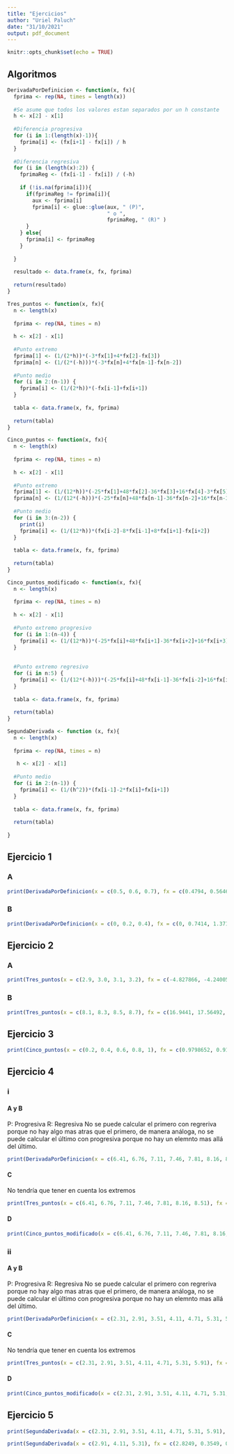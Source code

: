 ```yaml
---
title: "Ejercicios"
author: "Uriel Paluch"
date: "31/10/2021"
output: pdf_document
---
```


```r
knitr::opts_chunk$set(echo = TRUE)
```

## Algoritmos

```r
DerivadaPorDefinicion <- function(x, fx){
  fprima <- rep(NA, times = length(x))
  
  #Se asume que todos los valores estan separados por un h constante
  h <- x[2] - x[1]
  
  #Diferencia progresiva
  for (i in 1:(length(x)-1)){
    fprima[i] <- (fx[i+1] - fx[i]) / h
  }
  
  #Diferencia regresiva
  for (i in (length(x):2)) {
    fprimaReg <- (fx[i-1] - fx[i]) / (-h)
    
    if (!is.na(fprima[i])){
      if(fprimaReg != fprima[i]){
        aux <- fprima[i]
        fprima[i] <- glue::glue(aux, " (P)",
                                " o ",
                                fprimaReg, " (R)" )
      }  
    } else{
      fprima[i] <- fprimaReg
    }
    
  }
  
  resultado <- data.frame(x, fx, fprima)
  
  return(resultado)
}
```

```r
Tres_puntos <- function(x, fx){
  n <- length(x)
  
  fprima <- rep(NA, times = n)
  
  h <- x[2] - x[1]
  
  #Punto extremo
  fprima[1] <- (1/(2*h))*(-3*fx[1]+4*fx[2]-fx[3])
  fprima[n] <- (1/(2*(-h)))*(-3*fx[n]+4*fx[n-1]-fx[n-2])
  
  #Punto medio
  for (i in 2:(n-1)) {
    fprima[i] <- (1/(2*h))*(-fx[i-1]+fx[i+1])
  }
  
  tabla <- data.frame(x, fx, fprima)
  
  return(tabla)
}
```

```r
Cinco_puntos <- function(x, fx){
  n <- length(x)
  
  fprima <- rep(NA, times = n)
  
  h <- x[2] - x[1]
  
  #Punto extremo
  fprima[1] <- (1/(12*h))*(-25*fx[1]+48*fx[2]-36*fx[3]+16*fx[4]-3*fx[5])
  fprima[n] <- (1/(12*(-h)))*(-25*fx[n]+48*fx[n-1]-36*fx[n-2]+16*fx[n-3]-3*fx[n-4])
  
  #Punto medio
  for (i in 3:(n-2)) {
    print(i)
    fprima[i] <- (1/(12*h))*(fx[i-2]-8*fx[i-1]+8*fx[i+1]-fx[i+2])
  }
  
  tabla <- data.frame(x, fx, fprima)
  
  return(tabla)
}
```

```r
Cinco_puntos_modificado <- function(x, fx){
  n <- length(x)
  
  fprima <- rep(NA, times = n)
  
  h <- x[2] - x[1]
  
  #Punto extremo progresivo
  for (i in 1:(n-4)) {
    fprima[i] <- (1/(12*h))*(-25*fx[i]+48*fx[i+1]-36*fx[i+2]+16*fx[i+3]-3*fx[i+4])
  }
  
  
  #Punto extremo regresivo
  for (i in n:5) {
    fprima[i] <- (1/(12*(-h)))*(-25*fx[i]+48*fx[i-1]-36*fx[i-2]+16*fx[i-3]-3*fx[i-4])
  }
  
  tabla <- data.frame(x, fx, fprima)
  
  return(tabla)
}
```


```r
SegundaDerivada <- function (x, fx){
  n <- length(x)
  
  fprima <- rep(NA, times = n)
  
   h <- x[2] - x[1]
  
  #Punto medio
  for (i in 2:(n-1)) {
    fprima[i] <- (1/(h^2))*(fx[i-1]-2*fx[i]+fx[i+1])
  }
  
  tabla <- data.frame(x, fx, fprima)
  
  return(tabla)
  
}
```


## Ejercicio 1

### A
```r
print(DerivadaPorDefinicion(x = c(0.5, 0.6, 0.7), fx = c(0.4794, 0.5646, 0.6442)))
```

### B
```r
print(DerivadaPorDefinicion(x = c(0, 0.2, 0.4), fx = c(0, 0.7414, 1.3718)))
```

## Ejercicio 2

### A
```r
print(Tres_puntos(x = c(2.9, 3.0, 3.1, 3.2), fx = c(-4.827866, -4.240058, -3.496909, -2.596792)))
```


### B
```r
print(Tres_puntos(x = c(8.1, 8.3, 8.5, 8.7), fx = c(16.9441, 17.56492, 18.19056, 18.82091)))
```

## Ejercicio 3

```r
print(Cinco_puntos(x = c(0.2, 0.4, 0.6, 0.8, 1), fx = c(0.9798652, 0.9177710, 0.8080348, 0.6386093, 0.3843735)))
```

## Ejercicio 4

### i

#### A y B
P: Progresiva
R: Regresiva
No se puede calcular el primero con regreriva porque no hay algo mas atras que el primero, de manera análoga, no se puede calcular el último con progresiva porque no hay un elemnto mas allá del último.
```r
print(DerivadaPorDefinicion(x = c(6.41, 6.76, 7.11, 7.46, 7.81, 8.16, 8.51), fx = c(4.0951, 5.1989, 6.1303, 6.7893, 7.1079, 7.0591, 6.6598)))
```

#### C
No tendría que tener en cuenta los extremos
```r
print(Tres_puntos(x = c(6.41, 6.76, 7.11, 7.46, 7.81, 8.16, 8.51), fx = c(4.0951, 5.1989, 6.1303, 6.7893, 7.1079, 7.0591, 6.6598)))
```

#### D
```r
print(Cinco_puntos_modificado(x = c(6.41, 6.76, 7.11, 7.46, 7.81, 8.16, 8.51), fx = c(4.0951, 5.1989, 6.1303, 6.7893, 7.1079, 7.0591, 6.6598)))
```

### ii

#### A y B
P: Progresiva
R: Regresiva
No se puede calcular el primero con regreriva porque no hay algo mas atras que el primero, de manera análoga, no se puede calcular el último con progresiva porque no hay un elemnto mas allá del último.
```r
print(DerivadaPorDefinicion(x = c(2.31, 2.91, 3.51, 4.11, 4.71, 5.31, 5.91), fx = c(3.8915, 2.8249, 1.4308, 0.3549, 0.0994, 0.8591, 2.4595)))
```

#### C
No tendría que tener en cuenta los extremos
```r
print(Tres_puntos(x = c(2.31, 2.91, 3.51, 4.11, 4.71, 5.31, 5.91), fx = c(3.8915, 2.8249, 1.4308, 0.3549, 0.0994, 0.8591, 2.4595)))
```

#### D
```r
print(Cinco_puntos_modificado(x = c(2.31, 2.91, 3.51, 4.11, 4.71, 5.31, 5.91), fx = c(3.8915, 2.8249, 1.4308, 0.3549, 0.0994, 0.8591, 2.4595)))
```

## Ejercicio 5

```r
print(SegundaDerivada(x = c(2.31, 2.91, 3.51, 4.11, 4.71, 5.31, 5.91), fx = c(3.8915, 2.8249, 1.4308, 0.3549, 0.0994, 0.8591, 2.4595)))
```

```r
print(SegundaDerivada(x = c(2.91, 4.11, 5.31), fx = c(2.8249, 0.3549, 0.8591)))
```

